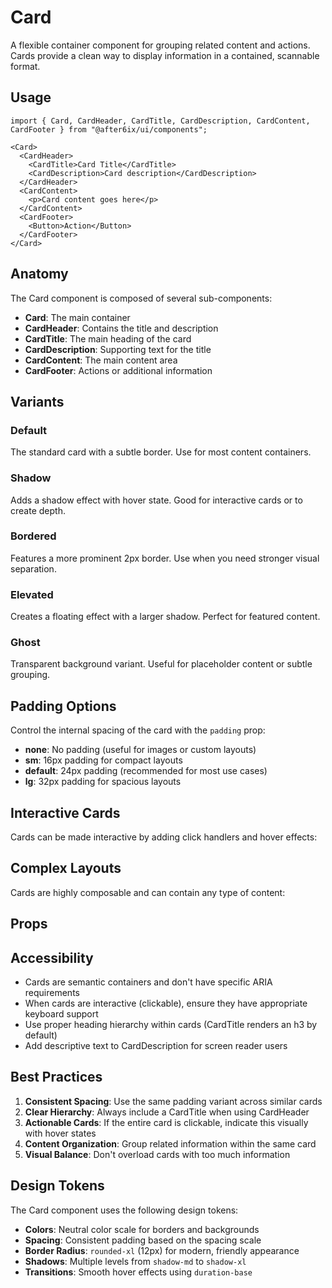 
<Meta of={CardStories} />

# Card

A flexible container component for grouping related content and actions. Cards provide a clean way to display information in a contained, scannable format.

<Primary />

## Usage

```tsx
import { Card, CardHeader, CardTitle, CardDescription, CardContent, CardFooter } from "@after6ix/ui/components";

<Card>
  <CardHeader>
    <CardTitle>Card Title</CardTitle>
    <CardDescription>Card description</CardDescription>
  </CardHeader>
  <CardContent>
    <p>Card content goes here</p>
  </CardContent>
  <CardFooter>
    <Button>Action</Button>
  </CardFooter>
</Card>
```

## Anatomy

The Card component is composed of several sub-components:

- **Card**: The main container
- **CardHeader**: Contains the title and description
- **CardTitle**: The main heading of the card
- **CardDescription**: Supporting text for the title
- **CardContent**: The main content area
- **CardFooter**: Actions or additional information

## Variants

<Canvas of={CardStories.Default} />
<Canvas of={CardStories.Shadow} />
<Canvas of={CardStories.Bordered} />
<Canvas of={CardStories.Elevated} />
<Canvas of={CardStories.Ghost} />

### Default
The standard card with a subtle border. Use for most content containers.

### Shadow
Adds a shadow effect with hover state. Good for interactive cards or to create depth.

### Bordered
Features a more prominent 2px border. Use when you need stronger visual separation.

### Elevated
Creates a floating effect with a larger shadow. Perfect for featured content.

### Ghost
Transparent background variant. Useful for placeholder content or subtle grouping.

## Padding Options

Control the internal spacing of the card with the `padding` prop:

<Canvas of={CardStories.WithoutPadding} />
<Canvas of={CardStories.SmallPadding} />
<Canvas of={CardStories.LargePadding} />

- **none**: No padding (useful for images or custom layouts)
- **sm**: 16px padding for compact layouts
- **default**: 24px padding (recommended for most use cases)
- **lg**: 32px padding for spacious layouts

## Interactive Cards

Cards can be made interactive by adding click handlers and hover effects:

<Canvas of={CardStories.Interactive} />

## Complex Layouts

Cards are highly composable and can contain any type of content:

<Canvas of={CardStories.ComplexContent} />

## Props

<Controls />

## Accessibility

- Cards are semantic containers and don't have specific ARIA requirements
- When cards are interactive (clickable), ensure they have appropriate keyboard support
- Use proper heading hierarchy within cards (CardTitle renders an h3 by default)
- Add descriptive text to CardDescription for screen reader users

## Best Practices

1. **Consistent Spacing**: Use the same padding variant across similar cards
2. **Clear Hierarchy**: Always include a CardTitle when using CardHeader
3. **Actionable Cards**: If the entire card is clickable, indicate this visually with hover states
4. **Content Organization**: Group related information within the same card
5. **Visual Balance**: Don't overload cards with too much information

## Design Tokens

The Card component uses the following design tokens:

- **Colors**: Neutral color scale for borders and backgrounds
- **Spacing**: Consistent padding based on the spacing scale
- **Border Radius**: `rounded-xl` (12px) for modern, friendly appearance
- **Shadows**: Multiple levels from `shadow-md` to `shadow-xl`
- **Transitions**: Smooth hover effects using `duration-base`